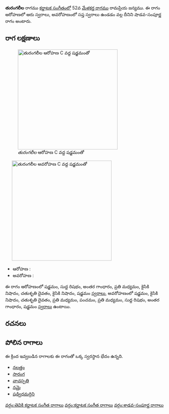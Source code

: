 {{Infobox ragam
	| name          	= తురంగలీల
	| synonym	    	= 
	| mela          	= 
	| chakra        	= 
	| janaka        	= 
	| type          	= శాడవ-సంపూర్ణ
	| arohanam      	= {{svaraC|S|R1|G3|M2|N2|D2|N2|S'}} 
	| avarohanam    	= {{svaraC|S'|N2|D2|M2|P|M2|R1|G3|S}}
	| jeeva         	=
	| chhaya        	=
	| nyasa         	=
	| vishesha      	= 
	| equivalent  		= 
}}
{{కర్ణాటక సంగీత రాగాలు}}
'''తురంగలీల''' రాగము [[కర్ణాటక సంగీతం]]లో 52వ [[మేళకర్త రాగము]] రామప్రియ జన్యము.  ఈ రాగం ఆరోహణలో ఆరు స్వరాలు, అవరోహణంలో సప్త స్వరాలు ఉండడం వల్ల దీనిని షాడవ-సంపూర్ణ రాగం అంటారు.


==రాగ లక్షణాలు==
[[Image:turangalila_ar_kb2wiki.png|thumb|right|316px|''తురంగలీల'' ఆరోహణ C వద్ద షడ్జమంతో]]
	[[Image:turangalila_av_kb2wiki.png|thumb|right|316px|''తురంగలీల'' అవరోహణ C వద్ద షడ్జమంతో]]

* ఆరోహణ : {{svaraC|S|R1|G3|M2|N2|D2|N2|S'}} 
* అవరోహణ : {{svaraC|S'|N2|D2|M2|P|M2|R1|G3|S}}

ఈ రాగం ఆరోహణంలో షడ్జమం, సుద్ద  రిషభం, అంతర గాంధారం, ప్రతి మధ్యమం, కైసికి నిషాదం, చతుశృతి దైవతం, కైసికి నిషాదం, షడ్జమం [[స్వరాలు]], అవరోహణంలో షడ్జమం, కైసికి నిషాదం, చతుశృతి దైవతం, ప్రతి మధ్యమం, పంచమం, ప్రతి మధ్యమం, సుద్ద  రిషభం, అంతర గాంధారం, షడ్జమం [[స్వరాలు]] ఉంటాయి.

==రచనలు==



==పోలిన రాగాలు==
ఈ క్రింద ఇవ్వబడిన రాగాలకు ఈ రాగంతో ఒక్క స్వరస్థాన భేదం ఉన్నది.
* [[నలత్తం]]
* [[సారంగ]]
* [[వాచస్పతి]]
* [[నమై]]
* [[ షడ్విధమర్గిని]]



[[వర్గం:తెవికి కర్ణాటక సంగీత రాగాలు]]
[[వర్గం:కర్ణాటక సంగీత రాగాలు]]
[[వర్గం:శాడవ-సంపూర్ణ రాగాలు]]